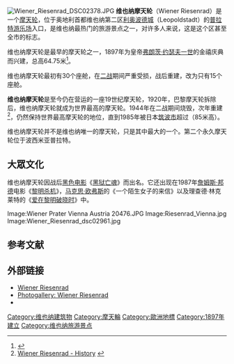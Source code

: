 [[Image:Wiener_Riesenrad_DSC02378.JPG|thumb]]
'''维也纳摩天轮'''（Wiener Riesenrad）是一个[[摩天轮|摩天轮]]，位于奥地利首都维也纳第二区[[利奥波德城|利奥波德城]]（Leopoldstadt）的[[普拉特游乐场|普拉特游乐场]]入口，是维也纳最热门的旅游景点之一，对许多人来说，这是这个区甚至全市的标志。

维也纳摩天轮是最早的摩天轮之一，1897年为皇帝[[弗朗茨·约瑟夫一世|弗朗茨·约瑟夫一世]]的金禧庆典而兴建，总高64.75米<ref>{{Cite web |url=http://www.wienerriesenrad.com/index.php?lang=en |title=http://www.wienerriesenrad.com/technik.php?technik&lang=en |accessdate=2009-12-29 |archive-date=2010-03-07 |archive-url=https://web.archive.org/web/20100307132649/http://www.wienerriesenrad.com/index.php?lang=en |dead-url=no }}</ref>。

维也纳摩天轮最初有30个座舱，在[[二战|二战]]期间严重受损，战后重建，改为只有15个座舱。

'''维也纳摩天轮'''是至今仍在营运的一座19世纪摩天轮，1920年，巴黎摩天轮拆除后，维也纳摩天轮就成为世界最高的摩天轮。1944年在二战期间烧毁，次年重建<ref>[http://www.wienerriesenrad.com/geschichte.php?geschichte&lang=en Wiener Riesenrad - History] {{webarchive|url=https://web.archive.org/web/20100308223240/http://www.wienerriesenrad.com/geschichte.php?geschichte&lang=en |date=2010-03-08 }}</ref>，仍然保持世界最高摩天轮的地位，直到1985年被日本[[筑波市|筑波市]]超过（85米高）。

维也纳摩天轮并不是维也纳唯一的摩天轮，只是其中最大的一个。第二个永久摩天轮位于波西米亚普拉特。

==大眾文化==
维也纳摩天轮因战后[[黑色电影|黑色电影]]《[[黑狱亡魂|黑狱亡魂]]》而出名。它还出现在1987年[[詹姆斯·邦德|詹姆斯·邦德]]电影《[[黎明杀机|黎明杀机]]》，[[马克思·欧弗斯|马克思·欧弗斯]]的《一个陌生女子的来信》以及理查德·林克莱特的《[[爱在黎明破晓时|爱在黎明破晓时]]》中。

<gallery>
Image:Wiener Prater Vienna Austria 20476.JPG
Image:Riesenrad_Vienna.jpg
Image:Wiener_Riesenrad_dsc02961.jpg
</gallery>

==参考文献==
{{Reflist}}

==外部链接==
{{commons|Wiener Riesenrad}}
*[http://www.wienerriesenrad.com/ Wiener Riesenrad] {{Wayback|url=http://www.wienerriesenrad.com/ |date=20110709200241 }}
*[https://web.archive.org/web/20070928100202/http://www.photogalerie.at/serie-3.html Photogallery: Wiener Riesenrad]
* {{structurae|id=s0012009|title=Giant Ferris Wheel}}

{{coord|48|22|9|N|16|39|59|E|region:AT-9_type:landmark|display=title}}

[[Category:维也纳建筑物|Category:维也纳建筑物]]
[[Category:摩天輪|Category:摩天輪]]
[[Category:歐洲地標|Category:歐洲地標]]
[[Category:1897年建立|Category:1897年建立]]
[[Category:维也纳旅游景点|Category:维也纳旅游景点]]